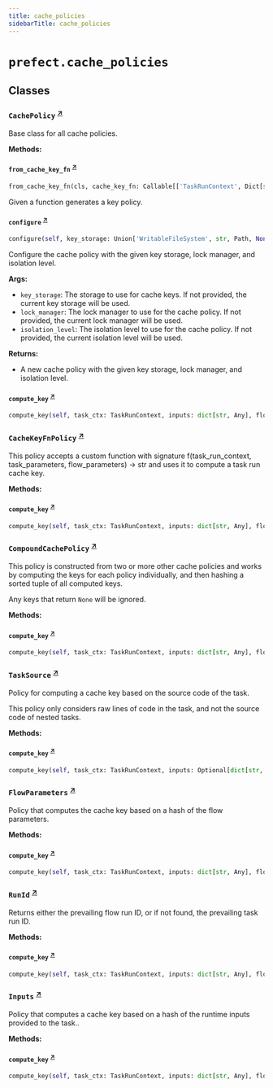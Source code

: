 ```yaml
---
title: cache_policies
sidebarTitle: cache_policies
---
```


# `prefect.cache_policies`

## Classes

### `CachePolicy` <sup><a href="https://github.com/PrefectHQ/prefect/blob/main/src/prefect/cache_policies.py#L46" target="_blank">↗</a></sup>


Base class for all cache policies.


**Methods:**

#### `from_cache_key_fn` <sup><a href="https://github.com/PrefectHQ/prefect/blob/main/src/prefect/cache_policies.py#L60" target="_blank">↗</a></sup>

```python
from_cache_key_fn(cls, cache_key_fn: Callable[['TaskRunContext', Dict[str, Any]], Optional[str]]) -> 'CacheKeyFnPolicy'
```

Given a function generates a key policy.


#### `configure` <sup><a href="https://github.com/PrefectHQ/prefect/blob/main/src/prefect/cache_policies.py#L68" target="_blank">↗</a></sup>

```python
configure(self, key_storage: Union['WritableFileSystem', str, Path, None] = None, lock_manager: Optional['LockManager'] = None, isolation_level: Union[Literal['READ_COMMITTED', 'SERIALIZABLE'], 'IsolationLevel', None] = None) -> Self
```

Configure the cache policy with the given key storage, lock manager, and isolation level.

**Args:**
- `key_storage`: The storage to use for cache keys. If not provided,
the current key storage will be used.
- `lock_manager`: The lock manager to use for the cache policy. If not provided,
the current lock manager will be used.
- `isolation_level`: The isolation level to use for the cache policy. If not provided,
the current isolation level will be used.

**Returns:**
- A new cache policy with the given key storage, lock manager, and isolation level.


#### `compute_key` <sup><a href="https://github.com/PrefectHQ/prefect/blob/main/src/prefect/cache_policies.py#L99" target="_blank">↗</a></sup>

```python
compute_key(self, task_ctx: TaskRunContext, inputs: dict[str, Any], flow_parameters: dict[str, Any], **kwargs: Any) -> Optional[str]
```

### `CacheKeyFnPolicy` <sup><a href="https://github.com/PrefectHQ/prefect/blob/main/src/prefect/cache_policies.py#L155" target="_blank">↗</a></sup>


This policy accepts a custom function with signature f(task_run_context, task_parameters, flow_parameters) -> str
and uses it to compute a task run cache key.


**Methods:**

#### `compute_key` <sup><a href="https://github.com/PrefectHQ/prefect/blob/main/src/prefect/cache_policies.py#L166" target="_blank">↗</a></sup>

```python
compute_key(self, task_ctx: TaskRunContext, inputs: dict[str, Any], flow_parameters: dict[str, Any], **kwargs: Any) -> Optional[str]
```

### `CompoundCachePolicy` <sup><a href="https://github.com/PrefectHQ/prefect/blob/main/src/prefect/cache_policies.py#L178" target="_blank">↗</a></sup>


This policy is constructed from two or more other cache policies and works by computing the keys
for each policy individually, and then hashing a sorted tuple of all computed keys.

Any keys that return `None` will be ignored.


**Methods:**

#### `compute_key` <sup><a href="https://github.com/PrefectHQ/prefect/blob/main/src/prefect/cache_policies.py#L205" target="_blank">↗</a></sup>

```python
compute_key(self, task_ctx: TaskRunContext, inputs: dict[str, Any], flow_parameters: dict[str, Any], **kwargs: Any) -> Optional[str]
```

### `TaskSource` <sup><a href="https://github.com/PrefectHQ/prefect/blob/main/src/prefect/cache_policies.py#L278" target="_blank">↗</a></sup>


Policy for computing a cache key based on the source code of the task.

This policy only considers raw lines of code in the task, and not the source code of nested tasks.


**Methods:**

#### `compute_key` <sup><a href="https://github.com/PrefectHQ/prefect/blob/main/src/prefect/cache_policies.py#L285" target="_blank">↗</a></sup>

```python
compute_key(self, task_ctx: TaskRunContext, inputs: Optional[dict[str, Any]], flow_parameters: Optional[dict[str, Any]], **kwargs: Any) -> Optional[str]
```

### `FlowParameters` <sup><a href="https://github.com/PrefectHQ/prefect/blob/main/src/prefect/cache_policies.py#L307" target="_blank">↗</a></sup>


Policy that computes the cache key based on a hash of the flow parameters.


**Methods:**

#### `compute_key` <sup><a href="https://github.com/PrefectHQ/prefect/blob/main/src/prefect/cache_policies.py#L312" target="_blank">↗</a></sup>

```python
compute_key(self, task_ctx: TaskRunContext, inputs: dict[str, Any], flow_parameters: dict[str, Any], **kwargs: Any) -> Optional[str]
```

### `RunId` <sup><a href="https://github.com/PrefectHQ/prefect/blob/main/src/prefect/cache_policies.py#L325" target="_blank">↗</a></sup>


Returns either the prevailing flow run ID, or if not found, the prevailing task
run ID.


**Methods:**

#### `compute_key` <sup><a href="https://github.com/PrefectHQ/prefect/blob/main/src/prefect/cache_policies.py#L331" target="_blank">↗</a></sup>

```python
compute_key(self, task_ctx: TaskRunContext, inputs: dict[str, Any], flow_parameters: dict[str, Any], **kwargs: Any) -> Optional[str]
```

### `Inputs` <sup><a href="https://github.com/PrefectHQ/prefect/blob/main/src/prefect/cache_policies.py#L347" target="_blank">↗</a></sup>


Policy that computes a cache key based on a hash of the runtime inputs provided to the task..


**Methods:**

#### `compute_key` <sup><a href="https://github.com/PrefectHQ/prefect/blob/main/src/prefect/cache_policies.py#L354" target="_blank">↗</a></sup>

```python
compute_key(self, task_ctx: TaskRunContext, inputs: dict[str, Any], flow_parameters: dict[str, Any], **kwargs: Any) -> Optional[str]
```
